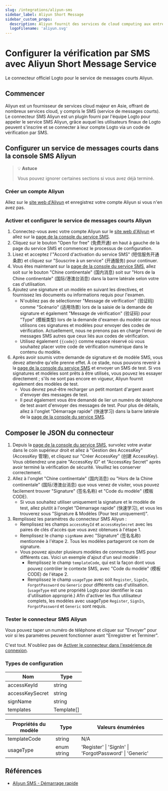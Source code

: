 ```yaml
---
slug: /integrations/aliyun-sms
sidebar_label: Aliyun Short Message
sidebar_custom_props:
  description: Aliyun fournit des services de cloud computing aux entreprises en ligne.
  logoFilename: 'aliyun.svg'
---
```



# Configurer la vérification par SMS avec Aliyun Short Message Service

Le connecteur officiel Logto pour le service de messages courts Aliyun.

<GuideTip />

## Commencer

Aliyun est un fournisseur de services cloud majeur en Asie, offrant de nombreux services cloud, y compris le SMS (service de messages courts). Le connecteur SMS Aliyun est un plugin fourni par l'équipe Logto pour appeler le service SMS Aliyun, grâce auquel les utilisateurs finaux de Logto peuvent s'inscrire et se connecter à leur compte Logto via un code de vérification par SMS.

## Configurer un service de messages courts dans la console SMS Aliyun

> 💡 **Astuce**
>
> Vous pouvez ignorer certaines sections si vous avez déjà terminé.

### Créer un compte Aliyun

Allez sur le [site web d'Aliyun](https://cn.aliyun.com/) et enregistrez votre compte Aliyun si vous n'en avez pas.

### Activer et configurer le service de messages courts Aliyun

1. Connectez-vous avec votre compte Aliyun sur le [site web d'Aliyun](https://cn.aliyun.com/) et allez sur la [page de la console du service SMS](https://www.aliyun.com/product/sms).
2. Cliquez sur le bouton "Open for free" (免费开通) en haut à gauche de la page du service SMS et commencez le processus de configuration.
3. Lisez et acceptez l'"Accord d'activation du service SMS" (短信服务开通条款) et cliquez sur "Souscrire à un service" (开通服务) pour continuer.
4. Vous êtes maintenant sur la [page de la console du service SMS](https://dysms.console.aliyun.com/overview), allez soit sur le bouton "Chine continentale" (国内消息) soit sur "Hors de la Chine continentale" (国际/港澳台消息) dans la barre latérale selon votre cas d'utilisation.
5. Ajoutez une signature et un modèle en suivant les directives, et fournissez les documents ou informations requis pour l'examen.
   - N'oubliez pas de sélectionner "Message de vérification" (验证码) comme "Scénario" (适用场景) lors de la saisie de la demande de signature et également "Message de vérification" (验证码) pour "Type" (模板类型) lors de la demande d'examen du modèle car nous utilisons ces signatures et modèles pour envoyer des codes de vérification. Actuellement, nous ne prenons pas en charge l'envoi de messages SMS autres que ceux liés aux codes de vérification.
   - Utilisez également `{{code}}` comme espace réservé où vous souhaitez placer votre code de vérification numérique dans le contenu du modèle.
6. Après avoir soumis votre demande de signature et de modèle SMS, vous devez attendre qu'elle prenne effet. À ce stade, nous pouvons revenir à la [page de la console du service SMS](https://dysms.console.aliyun.com/overview) et envoyer un SMS de test. Si vos signatures et modèles sont prêts à être utilisés, vous pouvez les essayer directement ; s'ils ne sont pas encore en vigueur, Aliyun fournit également des modèles de test.
   - Vous devrez peut-être recharger un petit montant d'argent avant d'envoyer des messages de test.
   - Il peut également vous être demandé de lier un numéro de téléphone de test avant d'envoyer des messages de test. Pour plus de détails, allez à l'onglet "Démarrage rapide" (快速学习) dans la barre latérale de la [page de la console du service SMS](https://dysms.console.aliyun.com/overview).

## Composer le JSON du connecteur

1. Depuis la [page de la console du service SMS](https://dysms.console.aliyun.com/overview), survolez votre avatar dans le coin supérieur droit et allez à "Gestion des AccessKey" (AccessKey 管理), et cliquez sur "Créer AccessKey" (创建 AccessKey). Vous obtiendrez une paire "AccessKey ID" et "AccessKey Secret" après avoir terminé la vérification de sécurité. Veuillez les conserver correctement.
2. Allez à l'onglet "Chine continentale" (国内消息) ou "Hors de la Chine continentale" (国际/港澳台消息) que vous venez de visiter, vous pouvez facilement trouver "Signature" (签名名称) et "Code du modèle" (模板 CODE).
   - Si vous souhaitez utiliser uniquement la signature et le modèle de test, allez plutôt à l'onglet "Démarrage rapide" (快速学习), et vous les trouverez sous "Signature & Modèles (Pour test uniquement)".
3. Remplissez les paramètres du connecteur SMS Aliyun :
   - Remplissez les champs `accessKeyId` et `accessKeySecret` avec les paires de clés d'accès que vous avez obtenues à l'étape 1.
   - Remplissez le champ `signName` avec "Signature" (签名名称) mentionnée à l'étape 2. Tous les modèles partageront ce nom de signature.
   - Vous pouvez ajouter plusieurs modèles de connecteurs SMS pour différents cas. Voici un exemple d'ajout d'un seul modèle :
     - Remplissez le champ `templateCode`, qui est la façon dont vous pouvez contrôler le contexte SMS, avec "Code du modèle" (模板 CODE) de l'étape 2.
     - Remplissez le champ `usageType` avec soit `Register`, `SignIn`, `ForgotPassword` ou `Generic` pour différents cas d'utilisation. (`usageType` est une propriété Logto pour identifier le cas d'utilisation approprié.) Afin d'activer les flux utilisateur complets, les modèles avec usageType `Register`, `SignIn`, `ForgotPassword` et `Generic` sont requis.

### Tester le connecteur SMS Aliyun

Vous pouvez taper un numéro de téléphone et cliquer sur "Envoyer" pour voir si les paramètres peuvent fonctionner avant "Enregistrer et Terminer".

C'est tout. N'oubliez pas de [Activer le connecteur dans l'expérience de connexion](/connectors/sms-connectors/#enable-phone-number-sign-up-or-sign-in).

### Types de configuration

| Nom             | Type       |
| --------------- | ---------- |
| accessKeyId     | string     |
| accessKeySecret | string     |
| signName        | string     |
| templates       | Template[] |

| Propriétés du modèle | Type        | Valeurs énumérées                                       |
| -------------------- | ----------- | ------------------------------------------------------- |
| templateCode         | string      | N/A                                                     |
| usageType            | enum string | 'Register' \| 'SignIn' \| 'ForgotPassword' \| 'Generic' |

## Références

- [Aliyun SMS - Démarrage rapide](https://dysms.console.aliyun.com/quickstart)

